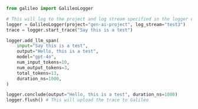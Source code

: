 ```python Python
from galileo import GalileoLogger

# This will log to the project and log stream specified in the logger constructor
logger = GalileoLogger(project="gen-ai-project", log_stream="test3")
trace = logger.start_trace("Say this is a test")

logger.add_llm_span(
    input="Say this is a test",
    output="Hello, this is a test",
    model="gpt-4o",
    num_input_tokens=10,
    num_output_tokens=3,
    total_tokens=13,
    duration_ns=1000,
)

logger.conclude(output="Hello, this is a test", duration_ns=1000)
logger.flush() # This will upload the trace to Galileo 